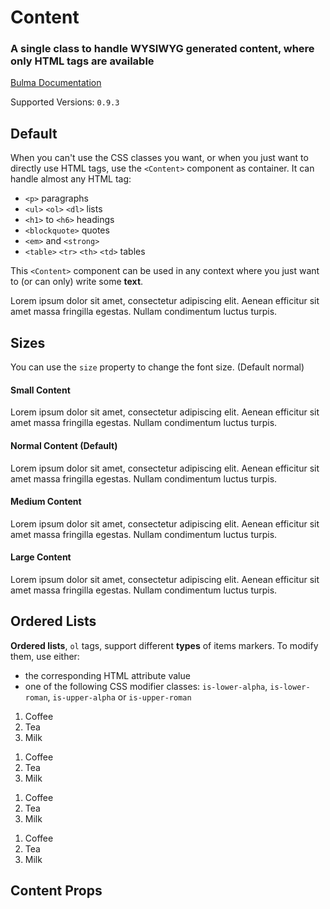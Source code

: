 

<Meta title="Elements/Content" component={Content} />

# Content

### A single class to handle **WYSIWYG** generated content, where only **HTML tags** are available

[Bulma Documentation](https://bulma.io/documentation/elements/content/)

Supported Versions: `0.9.3`

## Default

When you can't use the CSS classes you want, or when you just want to directly use HTML tags, use the `<Content>` component as container. It can handle almost any HTML tag:

- `<p>` paragraphs
- `<ul>` `<ol>` `<dl>` lists
- `<h1>` to `<h6>` headings
- `<blockquote>` quotes
- `<em>` and `<strong>`
- `<table>` `<tr>` `<th>` `<td>` tables

This `<Content>` component can be used in any context where you just want to (or can only) write some **text**.

<Canvas>
  <Story name="Default">
    <Content>
      <p>Lorem ipsum dolor sit amet, consectetur adipiscing elit. Aenean efficitur sit amet massa fringilla egestas. Nullam condimentum luctus turpis.</p>
    </Content>
  </Story>
</Canvas>

## Sizes

You can use the `size` property to change the font size. (Default normal)

#### Small Content

<Canvas>
  <Story name="Small">
    <Content size="small">
      <p>Lorem ipsum dolor sit amet, consectetur adipiscing elit. Aenean efficitur sit amet massa fringilla egestas. Nullam condimentum luctus turpis.</p>
    </Content>
  </Story>
</Canvas>

#### Normal Content (Default)

<Canvas>
  <Story name="Normal">
    <Content size="normal">
      <p>Lorem ipsum dolor sit amet, consectetur adipiscing elit. Aenean efficitur sit amet massa fringilla egestas. Nullam condimentum luctus turpis.</p>
    </Content>
  </Story>
</Canvas>

#### Medium Content

<Canvas>
  <Story name="Medium">
    <Content size="medium">
      <p>Lorem ipsum dolor sit amet, consectetur adipiscing elit. Aenean efficitur sit amet massa fringilla egestas. Nullam condimentum luctus turpis.</p>
    </Content>
  </Story>
</Canvas>

#### Large Content

<Canvas>
  <Story name="Large">
    <Content size="large">
      <p>Lorem ipsum dolor sit amet, consectetur adipiscing elit. Aenean efficitur sit amet massa fringilla egestas. Nullam condimentum luctus turpis.</p>
    </Content>
  </Story>
</Canvas>

## Ordered Lists

**Ordered lists**, `ol` tags, support different **types** of items markers. To modify them, use either:

- the corresponding HTML attribute value
- one of the following CSS modifier classes: `is-lower-alpha`, `is-lower-roman`, `is-upper-alpha` or `is-upper-roman`

<Canvas>
  <Story name="Ordered Lists">
    <Content>
      <ol className="is-lower-alpha">
        <li>Coffee</li>
        <li>Tea</li>
        <li>Milk</li>
      </ol>
      <ol className="is-lower-roman">
        <li>Coffee</li>
        <li>Tea</li>
        <li>Milk</li>
      </ol>
      <ol className="is-upper-alpha">
        <li>Coffee</li>
        <li>Tea</li>
        <li>Milk</li>
      </ol>
      <ol className="is-upper-roman">
        <li>Coffee</li>
        <li>Tea</li>
        <li>Milk</li>
      </ol>
    </Content>
  </Story>
</Canvas>

## Content Props

<ArgsTable of={Content} />



